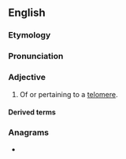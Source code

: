 ==English==

===Etymology===
{{suffix|en|telomere|ic}}

===Pronunciation===
{{IPA|en|/ˌtɛləˈmɛɹɪk/|/ˌtiːləˈmɛɹɪk/}}<!--source: https://youglish.com/pronounce/telomeric/english?-->

===Adjective===
{{en-adj|-}}

# Of or pertaining to a [[telomere]].

====Derived terms====
{{der2|en
|intratelomeric
|extratelomeric
|peritelomeric
|telomerically
|nontelomeric
|heterotelomeric
|homotelomeric
|multitelomeric}}

===Anagrams===
* {{anagrams|en|a=ceeilmort|merotelic}}